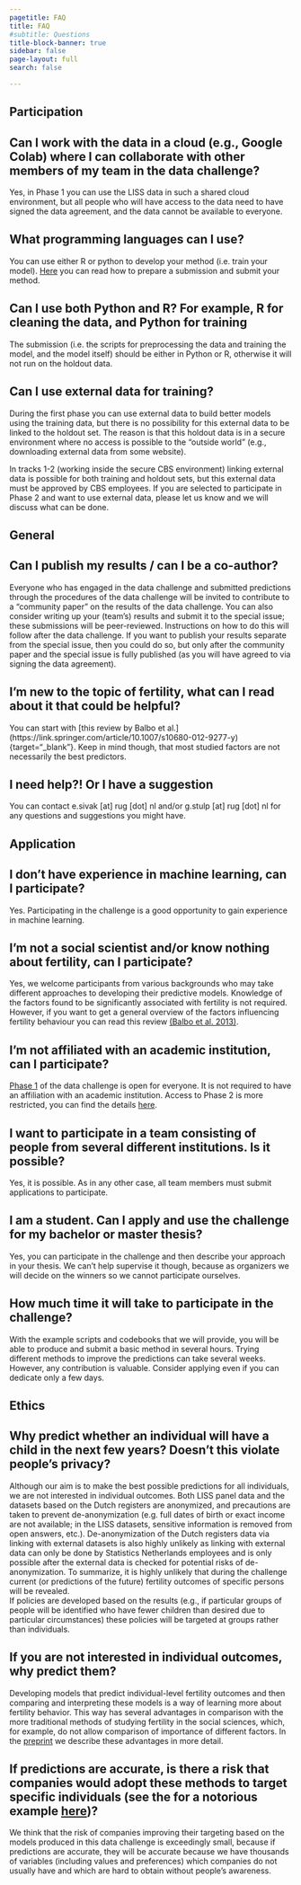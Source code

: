 ```yaml
---
pagetitle: FAQ
title: FAQ
#subtitle: Questions
title-block-banner: true
sidebar: false
page-layout: full
search: false  

---
```



## Participation

::: {.callout-note appearance="simple" collapse="true" icon=false}
## Can I work with the data in a cloud (e.g., Google Colab) where I can collaborate with other members of my team in the data challenge?
Yes, in Phase 1 you can use the LISS data in such a shared cloud environment, but all people who will have access to the data need to have signed the data agreement, and the data cannot be available to everyone.
:::

::: {.callout-note appearance="simple" collapse="true" icon=false}
## What programming languages can I use? 
You can use either R or python to develop your method (i.e. train your model). [Here](/details/overview/4submission.md){target="_blank"} you can read how to prepare a submission and submit your method.
:::

::: {.callout-note appearance="simple" collapse="true" icon=false}
## Can I use both Python and R? For example, R for cleaning the data, and Python for training 
The submission (i.e. the scripts for preprocessing the data and training the model, and the model itself) should be either in Python or R, otherwise it will not run on the holdout data.    
:::

::: {.callout-note appearance="simple" collapse="true" icon=false}
## Can I use external data for training? 
During the first phase you can use external data to build better models using the training data, but there is no possibility for this external data to be linked to the holdout set. The reason is that this holdout data is in a secure environment where no access is possible to the "outside world" (e.g., downloading external data from some website).  

In tracks 1-2 (working inside the secure CBS environment) linking external data is possible for both training and holdout sets, but this external data must be approved by CBS employees. If you are selected to participate in Phase 2 and want to use external data, please let us know and we will discuss what can be done.   

:::





## General

::: {.callout-note appearance="simple" collapse="true" icon=false}
## Can I publish my results / can I be a co-author?
Everyone who has engaged in the data challenge and submitted predictions through the procedures of the data challenge will be invited to contribute to a “community paper” on the results of the data challenge. You can also consider writing up your (team’s) results and submit it to the special issue; these submissions will be peer-reviewed. Instructions on how to do this will follow after the data challenge. If you want to publish your results separate from the special issue, then you could do so, but only after the community paper and the special issue is fully published (as you will have agreed to via signing the data agreement).
:::

::: {.callout-note appearance="simple" collapse="true" icon=false}
## I’m new to the topic of fertility, what can I read about it that could be helpful?
You can start with [this review by Balbo et al.] (https://link.springer.com/article/10.1007/s10680-012-9277-y){target="_blank"}. Keep in mind though, that most studied factors are not necessarily the best predictors.
:::

::: {.callout-note appearance="simple" collapse="true" icon=false}
## I need help?! Or I have a suggestion
You can contact e.sivak [at] rug [dot] nl and/or g.stulp [at] rug [dot] nl for any questions and suggestions you might have. 
:::


## Application

::: {.callout-note appearance="simple" collapse="true" icon=false}
## I don't have experience in machine learning, can I participate?
Yes. Participating in the challenge is a good opportunity to gain experience in machine learning.
:::

::: {.callout-note appearance="simple" collapse="true" icon=false}
## I'm not a social scientist and/or know nothing about fertility, can I participate?
Yes, we welcome participants from various backgrounds who may take different approaches to developing their predictive models. Knowledge of the factors found to be significantly associated with fertility is not required. However, if you want to get a general overview of the factors influencing fertility behaviour you can read this review [(Balbo et al. 2013)](https://link.springer.com/article/10.1007/s10680-012-9277-y){target="_blank"}.
:::

::: {.callout-note appearance="simple" collapse="true" icon=false}
## I'm not affiliated with an academic institution, can I participate?
[Phase 1](/details/overview/3phases.md) of the data challenge is open for everyone. It is not required to have an affiliation with an academic institution. Access to Phase 2 is more restricted, you can find the details [here](/details/overview/3application.md).
:::

::: {.callout-note appearance="simple" collapse="true" icon=false}
## I want to participate in a team consisting of people from several different institutions. Is it possible?
Yes, it is possible. As in any other case, all team members must submit applications to participate.
:::

::: {.callout-note appearance="simple" collapse="true" icon=false}
## I am a student. Can I apply and use the challenge for my bachelor or master thesis?
Yes, you can participate in the challenge and then describe your approach in your thesis. We can't help supervise it though, because as organizers we will decide on the winners so we cannot participate ourselves.
:::

::: {.callout-note appearance="simple" collapse="true" icon=false}
## How much time it will take to participate in the challenge?
With the example scripts and codebooks that we will provide, you will be able to produce and submit a basic method in several hours. Trying different methods to improve the predictions can take several weeks. However, any contribution is valuable. Consider applying even if you can dedicate only a few days.
:::

## Ethics
::: {.callout-note appearance="simple" collapse="true" icon=false}
## Why predict whether an individual will have a child in the next few years? Doesn't this violate people's privacy? 
Although our aim is to make the best possible predictions for all individuals, we are not interested in individual outcomes. Both LISS panel data and the datasets based on the Dutch registers are anonymized, and precautions are taken to prevent de-anonymization (e.g. full dates of birth or exact income are not available; in the LISS datasets, sensitive information is removed from open answers, etc.). De-anonymization of the Dutch registers data via linking with external datasets is also highly unlikely as linking with external data can only be done by Statistics Netherlands employees and is only possible after the external data is checked for potential risks of de-anonymization. To summarize, it is highly unlikely that during the challenge current (or predictions of the future) fertility outcomes of specific persons will be revealed.  
If policies are developed based on the results (e.g., if particular groups of people will be identified who have fewer children than desired due to particular circumstances) these policies will be targeted at groups rather than individuals. 
:::

::: {.callout-note appearance="simple" collapse="true" icon=false}
## If you are not interested in individual outcomes, why predict them?
Developing models that predict individual-level fertility outcomes and then comparing and interpreting these models is a way of learning more about fertility behavior. This way has several advantages in comparison with the more traditional methods of studying fertility in the social sciences, which, for example, do not allow comparison of importance of different factors. In the [preprint](https://arxiv.org/abs/2402.00705){target="_blank"} we describe these advantages in more detail. 
:::

::: {.callout-note appearance="simple" collapse="true" icon=false}
## If predictions are accurate, is there a risk that companies would adopt these methods to target specific individuals (see the for a notorious example [here](https://www.nytimes.com/2012/02/19/magazine/shopping-habits.html){target="_blank"})? 
We think that the risk of companies improving their targeting based on the models produced in this data challenge is exceedingly small, because if predictions are accurate, they will be accurate because we have thousands of variables (including values and preferences) which companies do not usually have and which are hard to obtain without people’s awareness.
:::
